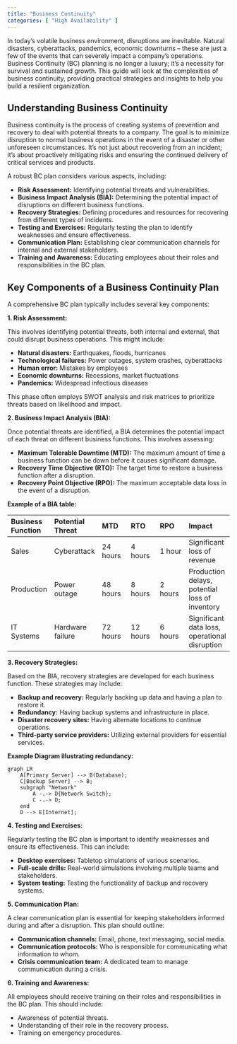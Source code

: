 ```yaml
---
title: "Business Continuity"
categories: [ "High Availability" ]
---
```


In today's volatile business environment, disruptions are inevitable. Natural disasters, cyberattacks, pandemics, economic downturns – these are just a few of the events that can severely impact a company's operations. Business Continuity (BC) planning is no longer a luxury; it's a necessity for survival and sustained growth. This guide will look at the complexities of business continuity, providing practical strategies and insights to help you build a resilient organization.

## Understanding Business Continuity

Business continuity is the process of creating systems of prevention and recovery to deal with potential threats to a company. The goal is to minimize disruption to normal business operations in the event of a disaster or other unforeseen circumstances. It's not just about recovering from an incident; it's about proactively mitigating risks and ensuring the continued delivery of critical services and products.

A robust BC plan considers various aspects, including:

-   **Risk Assessment:** Identifying potential threats and vulnerabilities.
-   **Business Impact Analysis (BIA):** Determining the potential impact of disruptions on different business functions.
-   **Recovery Strategies:** Defining procedures and resources for recovering from different types of incidents.
-   **Testing and Exercises:** Regularly testing the plan to identify weaknesses and ensure effectiveness.
-   **Communication Plan:** Establishing clear communication channels for internal and external stakeholders.
-   **Training and Awareness:** Educating employees about their roles and responsibilities in the BC plan.

## Key Components of a Business Continuity Plan

A comprehensive BC plan typically includes several key components:

**1. Risk Assessment:**

This involves identifying potential threats, both internal and external, that could disrupt business operations. This might include:

-   **Natural disasters:** Earthquakes, floods, hurricanes
-   **Technological failures:** Power outages, system crashes, cyberattacks
-   **Human error:** Mistakes by employees
-   **Economic downturns:** Recessions, market fluctuations
-   **Pandemics:** Widespread infectious diseases

This phase often employs SWOT analysis and risk matrices to prioritize threats based on likelihood and impact.

**2. Business Impact Analysis (BIA):**

Once potential threats are identified, a BIA determines the potential impact of each threat on different business functions. This involves assessing:

-   **Maximum Tolerable Downtime (MTD):** The maximum amount of time a business function can be down before it causes significant damage.
-   **Recovery Time Objective (RTO):** The target time to restore a business function after a disruption.
-   **Recovery Point Objective (RPO):** The maximum acceptable data loss in the event of a disruption.

**Example of a BIA table:**

| Business Function | Potential Threat | MTD | RTO | RPO | Impact |
|:------------|:------------|:------------|:------------|:------------|:------------|
| Sales | Cyberattack | 24 hours | 4 hours | 1 hour | Significant loss of revenue |
| Production | Power outage | 48 hours | 8 hours | 2 hours | Production delays, potential loss of inventory |
| IT Systems | Hardware failure | 72 hours | 12 hours | 6 hours | Significant data loss, operational disruption |

**3. Recovery Strategies:**

Based on the BIA, recovery strategies are developed for each business function. These strategies may include:

-   **Backup and recovery:** Regularly backing up data and having a plan to restore it.
-   **Redundancy:** Having backup systems and infrastructure in place.
-   **Disaster recovery sites:** Having alternate locations to continue operations.
-   **Third-party service providers:** Utilizing external providers for essential services.

**Example Diagram illustrating redundancy:**

```mermaid
graph LR
    A[Primary Server] --> B(Database);
    C[Backup Server] --> B;
    subgraph "Network"
        A -.-> D{Network Switch};
        C -.-> D;
    end
    D --> E[Internet];
```

**4. Testing and Exercises:**

Regularly testing the BC plan is important to identify weaknesses and ensure its effectiveness. This can include:

-   **Desktop exercises:** Tabletop simulations of various scenarios.
-   **Full-scale drills:** Real-world simulations involving multiple teams and stakeholders.
-   **System testing:** Testing the functionality of backup and recovery systems.

**5. Communication Plan:**

A clear communication plan is essential for keeping stakeholders informed during and after a disruption. This plan should outline:

-   **Communication channels:** Email, phone, text messaging, social media.
-   **Communication protocols:** Who is responsible for communicating what information to whom.
-   **Crisis communication team:** A dedicated team to manage communication during a crisis.

**6. Training and Awareness:**

All employees should receive training on their roles and responsibilities in the BC plan. This should include:

-   Awareness of potential threats.
-   Understanding of their role in the recovery process.
-   Training on emergency procedures.